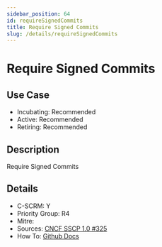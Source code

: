 ```yaml
---
sidebar_position: 64
id: requireSignedCommits
title: Require Signed Commits
slug: /details/requireSignedCommits
---
```


# Require Signed Commits

## Use Case

- Incubating: Recommended
- Active: Recommended
- Retiring: Recommended

## Description

Require Signed Commits

## Details

- C-SCRM: Y
- Priority Group: R4
- Mitre: 
- Sources: [CNCF SSCP 1.0 #325](https://github.com/cncf/tag-security/blob/main/supply-chain-security/supply-chain-security-paper/sscsp.md#require-signed-commits)
- How To: [Github Docs](https://docs.github.com/en/repositories/configuring-branches-and-merges-in-your-repository/managing-protected-branches/about-protected-branches#require-signed-commits)

